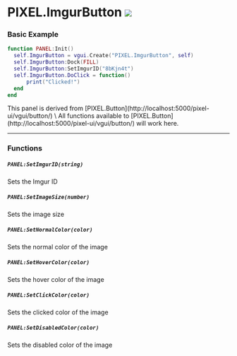 

# PIXEL.ImgurButton ![](https://raw.githubusercontent.com/Pulsar-Dev/documentation/main/public/client.png)

### Basic Example

  ```lua #
  function PANEL:Init()
    self.ImgurButton = vgui.Create("PIXEL.ImgurButton", self)
    self.ImgurButton:Dock(FILL)
    self.ImgurButton:SetImgurID("8bKjn4t")
    self.ImgurButton.DoClick = function()
        print("Clicked!")
    end
  end
  ```

<Callout type="info" emoji="ℹ️">
  This panel is derived from [PIXEL.Button](http://localhost:5000/pixel-ui/vgui/button/) \
  All functions available to [PIXEL.Button](http://localhost:5000/pixel-ui/vgui/button/) will work here.
</Callout>

---

### Functions

##### `PANEL:SetImgurID(string)`
  Sets the Imgur ID

##### `PANEL:SetImageSize(number)`
  Sets the image size

##### `PANEL:SetNormalColor(color)`
  Sets the normal color of the image

##### `PANEL:SetHoverColor(color)`
  Sets the hover color of the image

##### `PANEL:SetClickColor(color)`
  Sets the clicked color of the image

##### `PANEL:SetDisabledColor(color)`
  Sets the disabled color of the image
